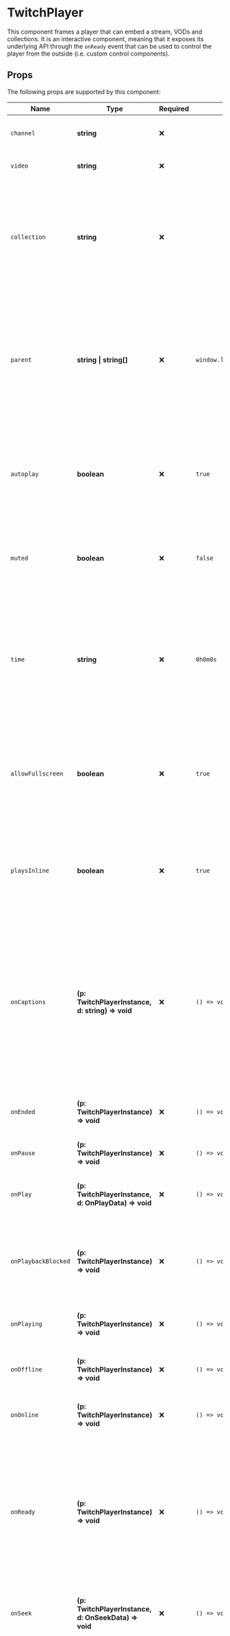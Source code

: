 
<Meta title="Documentation/TwitchPlayer" />

# TwitchPlayer

This component frames a player that can embed a stream, VODs and collections.
It is an interactive component, meaning that it exposes its underlying API through the `onReady` event
that can be used to control the player from the outside (i.e. custom control components).

## Props

The following props are supported by this component:

| Name                | Type                                                 | Required | Default                    | Description                                                                                                                                                                                                                                         |
|---------------------|------------------------------------------------------|----------|----------------------------|-----------------------------------------------------------------------------------------------------------------------------------------------------------------------------------------------------------------------------------------------------|
| `channel`           | **string**                                           | ❌        |                            | The name of the channel to embed their stream.                                                                                                                                                                                                      |
| `video`             | **string**                                           | ❌        |                            | The ID of the video to embed.                                                                                                                                                                                                                       |
| `collection`        | **string**                                           | ❌        |                            | The ID of collection to embed. If both `video` and `collection` are provided, the player will play the provided collection while starting with the provided video.                                                                                  |
| `parent`            | **string &#124; string[]**                           | ❌        | `window.location.hostname` | The URL of the site that is embedding this player. Multiple values can be added. You don't need to specify this as the current hostname is already picked up by the underlying API.                                                                 |
| `autoplay`          | **boolean**                                          | ❌        | `true`                     | Whether the content should autoplay on load. Keep in mind that the audio might not play unless the user has focused at least once on the player.                                                                                                    |
| `muted`             | **boolean**                                          | ❌        | `false`                    | Whether the content should start muted when playing. The user can still change the volume later.                                                                                                                                                    |
| `time`              | **string**                                           | ❌        | `0h0m0s`                   | The timestamp from where the content should play. If a `channel` is provided then this setting is ignored. Should be a string formatted like `XhYmZs` for an X hour, Y minute and Z second timestamp.                                               |
| `allowFullscreen`   | **boolean**                                          | ❌        | `true`                     | Whether the player allows fullscreen to be played in fullscreen mode. Disabling this also removes the fullscreen button from the player.                                                                                                            |
| `playsInline`       | **boolean**                                          | ❌        | `true`                     | Whether the embedded player plays inline for mobile iOS apps. This setting is undocumented so its functionality is unknown.                                                                                                                         |
| `onCaptions`        | **(p: TwitchPlayerInstance, d: string) => void**     | ❌        | `() => void`               | This event is fired when a batch of captions is received by the player. The type of the data payload might not be accurate as I couldn't find any stream or VOD that had captions enabled. The documentation mentions that this should be a string. |
| `onEnded`           | **(p: TwitchPlayerInstance) => void**                | ❌        | `() => void`               | This event is fired when the content that was being played in the player ends.                                                                                                                                                                      |
| `onPause`           | **(p: TwitchPlayerInstance) => void**                | ❌        | `() => void`               | This event is fired when the player pauses.                                                                                                                                                                                                         |
| `onPlay`            | **(p: TwitchPlayerInstance, d: OnPlayData) => void** | ❌        | `() => void`               | This event is fired when the player starts playing or resumes content.                                                                                                                                                                              |
| `onPlaybackBlocked` | **(p: TwitchPlayerInstance) => void**                | ❌        | `() => void`               | This event is fired when the player playback is blocked, possibly due to an unmuted programmatic call to `play()`.                                                                                                                                  |
| `onPlaying`         | **(p: TwitchPlayerInstance) => void**                | ❌        | `() => void`               | This event is fired when the player starts playing content.                                                                                                                                                                                         |
| `onOffline`         | **(p: TwitchPlayerInstance) => void**                | ❌        | `() => void`               | This event is fired when the channel being streamed has gone offline.                                                                                                                                                                               |
| `onOnline`          | **(p: TwitchPlayerInstance) => void**                | ❌        | `() => void`               | This event is fired when the channel being streamed has gone online.                                                                                                                                                                                |
| `onReady`           | **(p: TwitchPlayerInstance) => void**                | ❌        | `() => void`               | This event is fired when the player is ready. Use this if you need to keep track of the player instance. Updating certain props might trigger a recreation of the player, so this event should keep track of those changes.                         |
| `onSeek`            | **(p: TwitchPlayerInstance, d: OnSeekData) => void** | ❌        | `() => void`               | This event is fired when the user uses the seek functionality in the player.                                                                                                                                                                        |
| `id`                | **string**                                           | ❌        | `twitch-embed`             | The ID of the `div` node where the player will be mounted. The underlying API uses this. You should not use an ID that depends on the channel name because it will trigger recreations of the player unnecessarily.                                 |
| `height`            | **string &#124; number**                             | ❌        | `480`                      | The height of the embed. Percentage values can be used (i.e `100%`).                                                                                                                                                                                |
| `width`             | **string &#124; number**                             | ❌        | `940`                      | The width of the embed. Percentage values can be used (i.e `100%`).                                                                                                                                                                                 |
| `...props`          |                                                      |          |                            | The rest of the props are passed to the underlying `div` node.                                                                                                                                                                                      |

> **Note**: If `channel`, `video` and `collection` are provided, only `channel` is taken into account.
> If `collection` and `video` are provided, the player will play the videos in the collection starting from the video that was provided.
> If the collection doesn't contain the video, the player might enter an undefined state where one of the following may happen.
>
> 1. The player might start playing the video provided while saying that is playing the collection provided, even if the video isn't part of the collection.
> 2. The player might start playing the collection provided while ignoring the video (the official docs mention that this is the default behavior, but I've seen the others happen, so it isn't 100% certain).
> 3. The player might remain black and not play anything.

## Example

```jsx
import React, { useRef } from 'react';
import { TwitchPlayer } from 'react-twitch-embed';

const MyComponent = () => {
  const embed = useRef(); // We use a ref instead of state to avoid rerenders.
  
  const handleReady = (e) => {
    embed.current = e;
  };
  
  return (
    <TwitchPlayer channel="moonstar_x" autoplay muted onReady={handleReady} />
  );
};

export default MyComponent;
```
